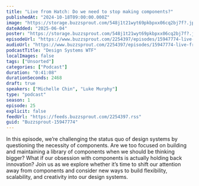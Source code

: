```yaml
---
title: "Live from Hatch: Do we need to stop making components?"
publishedAt: "2024-10-18T09:00:00.000Z"
image: "https://storage.buzzsprout.com/548j1t21wyt69pkbpxx06cq2bj7f?.jpg"
dateAdded: "2025-06-04"
poster: "https://storage.buzzsprout.com/548j1t21wyt69pkbpxx06cq2bj7f?.jpg"
episodeUrl: "https://www.buzzsprout.com/2254397/episodes/15947774-live-from-hatch-do-we-need-to-stop-making-components.mp3"
audioUrl: "https://www.buzzsprout.com/2254397/episodes/15947774-live-from-hatch-do-we-need-to-stop-making-components.mp3"
podcastTitle: "Design Systems WTF"
localImages: false
tags: ["Unsorted"]
categories: ["Podcast"]
duration: "0:41:08"
durationSeconds: 2468
draft: true
speakers: ["Michelle Chin", "Luke Murphy"]
type: "podcast"
season: 1
episode: 25
explicit: false
feedUrl: "https://feeds.buzzsprout.com/2254397.rss"
guid: "Buzzsprout-15947774"
---
```

In this episode, we’re challenging the status quo of design systems by questioning the necessity of components. Are we too focused on building and maintaining a library of components when we should be thinking bigger? What if our obsession with components is actually holding back innovation? Join us as we explore whether it’s time to shift our attention away from components and consider new ways to build flexibility, scalability, and creativity into our design systems.
